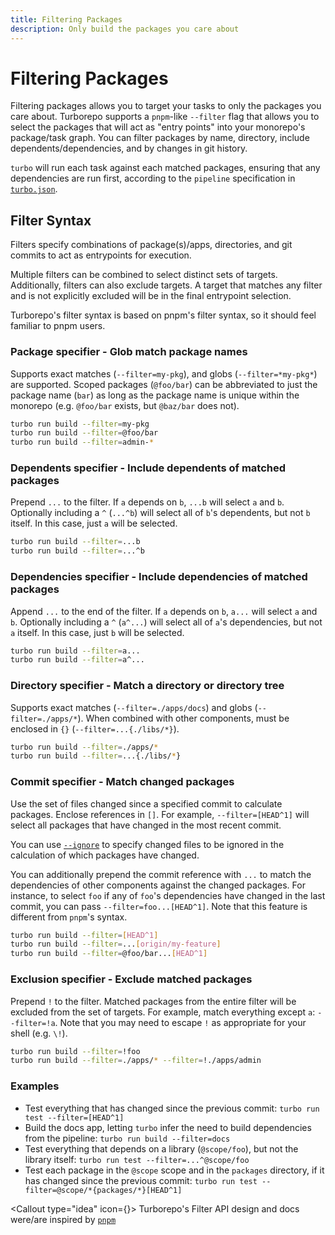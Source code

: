 ```yaml
---
title: Filtering Packages
description: Only build the packages you care about
---
```



# Filtering Packages

Filtering packages allows you to target your tasks to only the packages you care about.
Turborepo supports a `pnpm`-like `--filter` flag that allows you to select the packages
that will act as "entry points" into your monorepo's package/task graph.
You can filter packages by name, directory, include dependents/dependencies, and by changes
in git history.

`turbo` will run each task against each matched packages, ensuring that any dependencies
are run first, according to the `pipeline` specification in [`turbo.json`](/docs/reference/configuration#pipeline).

## Filter Syntax

Filters specify combinations of package(s)/apps, directories, and git commits to act as entrypoints
for execution.

Multiple filters can be combined to select distinct sets of targets. Additionally, filters
can also exclude targets. A target that matches any filter and is not explicitly excluded will
be in the final entrypoint selection.

Turborepo's filter syntax is based on pnpm's filter syntax, so it should feel familiar to pnpm users. 

### Package specifier - Glob match package names

Supports exact matches (`--filter=my-pkg`), and globs (`--filter=*my-pkg*`) are supported.
Scoped packages (`@foo/bar`) can be abbreviated to just the package name (`bar`) as long as the package name
is unique within the monorepo (e.g. `@foo/bar` exists, but `@baz/bar` does not).

```sh
turbo run build --filter=my-pkg
turbo run build --filter=@foo/bar
turbo run build --filter=admin-*
```

### Dependents specifier - Include dependents of matched packages

Prepend `...` to the filter. If `a` depends on `b`, `...b` will select `a` and `b`.
Optionally including a `^` (`...^b`) will select all of `b`'s dependents, but not `b` itself. In this case, just `a` will be
selected.

```sh
turbo run build --filter=...b
turbo run build --filter=...^b
```

### Dependencies specifier - Include dependencies of matched packages

Append `...` to the end of the filter. If `a` depends on `b`, `a...` will select `a` and `b`.
Optionally including a `^` (`a^...`) will select all of `a`'s dependencies, but not `a` itself. In this case, just `b` will be selected.

```sh
turbo run build --filter=a...
turbo run build --filter=a^...
```

### Directory specifier - Match a directory or directory tree

Supports exact matches (`--filter=./apps/docs`) and globs (`--filter=./apps/*`).
When combined with other components, must be enclosed in `{}` (`--filter=...{./libs/*}`).

```sh
turbo run build --filter=./apps/*
turbo run build --filter=...{./libs/*}
```

### Commit specifier - Match changed packages

Use the set of files changed since a specified commit to calculate packages. Enclose references in
`[]`. For example, `--filter=[HEAD^1]` will select all packages that have changed in the most recent
commit.

You can use [`--ignore`](/docs/reference/command-line-reference#--ignore) to specify changed files to be ignored in the calculation of which packages have changed.

You can additionally prepend the commit reference with `...` to match the dependencies of other components
against the changed packages. For instance, to select `foo` if any of `foo`'s dependencies have changed in the last commit,
you can pass `--filter=foo...[HEAD^1]`. Note that this feature is different from `pnpm`'s syntax.

```sh
turbo run build --filter=[HEAD^1]
turbo run build --filter=...[origin/my-feature]
turbo run build --filter=@foo/bar...[HEAD^1]
```

### Exclusion specifier - Exclude matched packages

Prepend `!` to the filter. Matched packages from the entire filter will be excluded from the set of targets.
For example, match everything except `a`: `--filter=!a`. Note that you may need to escape `!` as appropriate for your shell (e.g. `\!`).

```sh
turbo run build --filter=!foo
turbo run build --filter=./apps/* --filter=!./apps/admin
```

### Examples

- Test everything that has changed since the previous commit: `turbo run test --filter=[HEAD^1]`
- Build the docs app, letting `turbo` infer the need to build dependencies from the pipeline: `turbo run build --filter=docs`
- Test everything that depends on a library (`@scope/foo`), but not the library itself: `turbo run test --filter=...^@scope/foo`
- Test each package in the `@scope` scope and in the `packages` directory, if it has changed since the previous commit:
  `turbo run test --filter=@scope/*{packages/*}[HEAD^1]`

<Callout type="idea" icon={<HeartIcon className="h-5 w-5 text-gray-400" aria-hidden="true" />}>
Turborepo's Filter API design and docs were/are inspired by 
[`pnpm`](https://pnpm.io/filtering)
</Callout>
